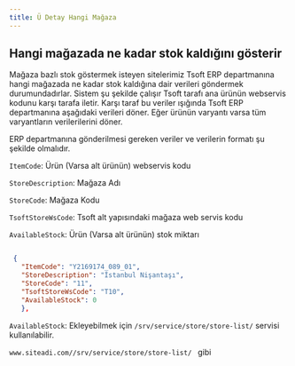 ```yaml
---
title: Ü Detay Hangi Mağaza
---
```

## Hangi mağazada ne kadar stok kaldığını gösterir


Mağaza bazlı stok göstermek isteyen sitelerimiz Tsoft ERP departmanına hangi mağazada ne kadar stok kaldığına dair verileri göndermek durumundadırlar.
Sistem şu şekilde çalışır
Tsoft tarafı ana ürünün webservis kodunu karşı tarafa iletir.
Karşı taraf bu veriler ışığında Tsoft ERP departmanına aşağıdaki verileri döner.
Eğer ürünün varyantı varsa tüm varyantların verilerilerini döner.

ERP departmanına gönderilmesi gereken veriler ve verilerin  formatı şu şekilde olmalıdır.




<p>
<code>ItemCode</code>: Ürün (Varsa alt ürünün) webservis kodu
</p>

<p>
<code>StoreDescription</code>: Mağaza Adı
</p>

<p>
<code>StoreCode</code>: Mağaza Kodu 
</p>

<p>
<code>TsoftStoreWsCode</code>: Tsoft alt yapısındaki mağaza web servis kodu
</p>

<p>
<code>AvailableStock</code>: Ürün (Varsa alt ürünün) stok miktarı
</p>



```json title="ERP departmanına gönderilmesi gereken format"

 {
   "ItemCode": "Y2169174_089_01",
   "StoreDescription": "İstanbul Nişantaşı",
   "StoreCode": "11",
   "TsoftStoreWsCode": "T10",
   "AvailableStock": 0
   },


```

<p>
<code>AvailableStock</code>: Ekleyebilmek için  <code>/srv/service/store/store-list/</code> servisi kullanılabilir. 

</p>
<p>
<code>www.siteadi.com//srv/service/store/store-list/ </code> gibi

</p>
